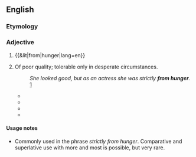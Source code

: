 ==English==

===Etymology===
{{rfe|Is this a calque from German or Yiddish?|lang=en}}

===Adjective===
{{en-adj|head=[[from]] [[hunger]]|-}}

# {{&lit|from|hunger|lang=en}}
# {{label|en|idiomatic}} Of poor quality; tolerable only in desperate circumstances.
#: ''She looked good, but as an actress she was strictly '''from hunger'''.'' [http://www.hulu.com/watch/77882/the-donna-reed-show-pardon-my-gloves?c=1011]
#* {{quote-book|title=The Day of the Locusts|page=17|author=Nathanael West|year=1939|passage="That's the place for you, the San Berdoo. I live there so I ought to know. The owner's strictly '''from hunger'''. Come on, I'll get you fixed up swell."}}
#* {{quote-book|title=[[w:The Apprenticeship of Duddy Kravitz (novel)|The Apprenticeship of Duddy Kravitz]]|page=159|author=[[w:Mordecai Richler|Mordecai Richler]]|year=1959|passage=The play went on and on with people shouting and using dirty language. The jokes were '''from hunger''' and there was only one sexy scene}}
#* {{quote-book|title=Jane Austen in Scarsdale: Or Love, Death, and the SATs|page=70|author=Paula Marantz Cohen|year=2007|passage=This place is a dump. I mean your bathrooms are '''from hunger'''. Where's the Jacuzzi? Where's the 'his and her' sinks? Where's the towel warmer?}}
#* {{quote-book|title=Come with me to Babylon|page=115|author=Paul M. Levitt|year=2008|passage="The men in this hamlet are either married, or worn out, or ignorant, or religious zealots, or indigent." Esther was forced to agree that the boys in this town were '''from hunger''', but said, "That's what marriage brokers are for...."}}

====Usage notes====
* Commonly used in the phrase ''strictly from hunger''. Comparative and superlative use with more and most is possible, but very rare.